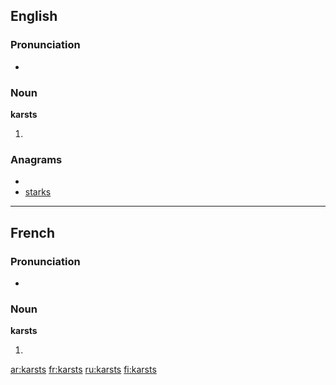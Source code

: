 ==English==

===Pronunciation===
*{{rhymes|ɑː(r)sts}}

===Noun===
'''karsts'''

# {{plural of|[[karst]]}}

===Anagrams===
* {{alphagram|akrsst}}
* [[starks#English|starks]]

----

==French==

===Pronunciation===
* {{IPA|/kaʁst/|lang=fr}}

===Noun===
'''karsts'''

# {{plural of|[[karst#French|karst]]|lang=fr}}

[[ar:karsts]]
[[fr:karsts]]
[[ru:karsts]]
[[fi:karsts]]